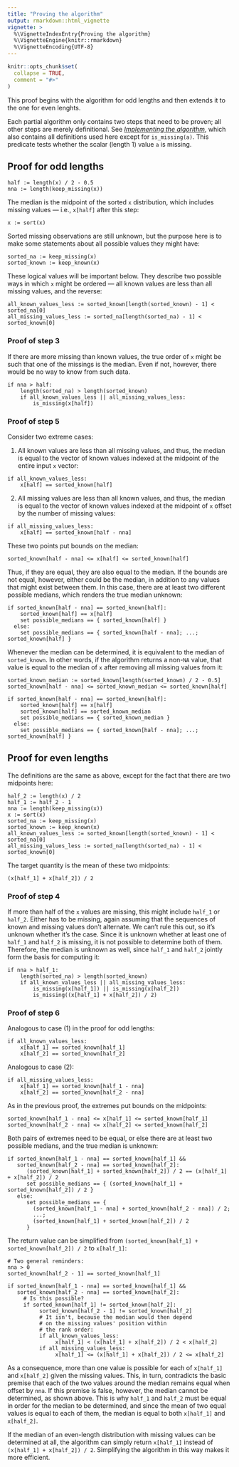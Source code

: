 ```yaml
---
title: "Proving the algorithm"
output: rmarkdown::html_vignette
vignette: >
  %\VignetteIndexEntry{Proving the algorithm}
  %\VignetteEngine{knitr::rmarkdown}
  %\VignetteEncoding{UTF-8}
---
```


```r
knitr::opts_chunk$set(
  collapse = TRUE,
  comment = "#>"
)
```

This proof begins with the algorithm for odd lengths and then extends it to the one for even lenghts.

Each partial algorithm only contains two steps that need to be proven; all other steps are merely definitional. See [*Implementing the algorithm*](https://lhdjung.github.io/naidem/articles/algorithm.html), which also contains all definitions used here except for `is_missing(a)`. This predicate tests whether the scalar (length 1) value `a` is missing.

## Proof for odd lengths

``` {eval=FALSE}
half := length(x) / 2 - 0.5
nna := length(keep_missing(x))
```

The median is the midpoint of the sorted `x` distribution, which includes missing values --- i.e., `x[half]` after this step:

``` {eval=FALSE}
x := sort(x)
```

Sorted missing observations are still unknown, but the purpose here is to make some statements about all possible values they might have:

``` {eval=FALSE}
sorted_na := keep_missing(x)
sorted_known := keep_known(x)
```

These logical values will be important below. They describe two possible ways in which `x` might be ordered --- all known values are less than all missing values, and the reverse:

``` {eval=FALSE}
all_known_values_less := sorted_known[length(sorted_known) - 1] < sorted_na[0]
all_missing_values_less := sorted_na[length(sorted_na) - 1] < sorted_known[0]
```

### Proof of step 3

If there are more missing than known values, the true order of `x` might be such that one of the missings is the median. Even if not, however, there would be no way to know from such data.

``` {eval=FALSE}
if nna > half:
    length(sorted_na) > length(sorted_known)
    if all_known_values_less || all_missing_values_less:
        is_missing(x[half])
```

### Proof of step 5

Consider two extreme cases:

(1) All known values are less than all missing values, and thus, the median is equal to the vector of known values indexed at the midpoint of the entire input `x` vector:

``` {eval=FALSE}
if all_known_values_less:
    x[half] == sorted_known[half]
```

(2) All missing values are less than all known values, and thus, the median is equal to the vector of known values indexed at the midpoint of `x` offset by the number of missing values:

``` {eval=FALSE}
if all_missing_values_less:
    x[half] == sorted_known[half - nna]
```

These two points put bounds on the median:

``` {eval=FALSE}
sorted_known[half - nna] <= x[half] <= sorted_known[half]
```

Thus, if they are equal, they are also equal to the median. If the bounds are not equal, however, either could be the median, in addition to any values that might exist between them. In this case, there are at least two different possible medians, which renders the true median unknown:

``` {eval=FALSE}
if sorted_known[half - nna] == sorted_known[half]:
    sorted_known[half] == x[half]
    set possible_medians == { sorted_known[half] }
  else:
    set possible_medians == { sorted_known[half - nna]; ...; sorted_known[half] }
```

Whenever the median can be determined, it is equivalent to the median of `sorted_known`. In other words, if the algorithm returns a non-`NA` value, that value is equal to the median of `x` after removing all missing values from it:

```{eval=FALSE}
sorted_known_median := sorted_known[length(sorted_known) / 2 - 0.5]
sorted_known[half - nna] <= sorted_known_median <= sorted_known[half]

if sorted_known[half - nna] == sorted_known[half]:
    sorted_known[half] == x[half]
    sorted_known[half] == sorted_known_median
    set possible_medians == { sorted_known_median }
  else:
    set possible_medians == { sorted_known[half - nna]; ...; sorted_known[half] }
```

## Proof for even lengths

The definitions are the same as above, except for the fact that there are two midpoints here:

``` {eval=FALSE}
half_2 := length(x) / 2
half_1 := half_2 - 1
nna := length(keep_missing(x))
x := sort(x)
sorted_na := keep_missing(x)
sorted_known := keep_known(x)
all_known_values_less := sorted_known[length(sorted_known) - 1] < sorted_na[0]
all_missing_values_less := sorted_na[length(sorted_na) - 1] < sorted_known[0]
```

The target quantity is the mean of these two midpoints:

``` {eval=FALSE}
(x[half_1] + x[half_2]) / 2
```

### Proof of step 4

If more than half of the `x` values are missing, this might include `half_1` or `half_2`. Either has to be missing, again assuming that the sequences of known and missing values don't alternate. We can't rule this out, so it's unknown whether it's the case. Since it is unknown whether at least one of `half_1` and `half_2` is missing, it is not possible to determine both of them. Therefore, the median is unknown as well, since `half_1` and `half_2` jointly form the basis for computing it:

``` {eval=FALSE}
if nna > half_1:
    length(sorted_na) > length(sorted_known)
    if all_known_values_less || all_missing_values_less:
        is_missing(x[half_1]) || is_missing(x[half_2])
        is_missing((x[half_1] + x[half_2]) / 2)
```

### Proof of step 6

Analogous to case (1) in the proof for odd lengths:

``` {eval=FALSE}
if all_known_values_less:
    x[half_1] == sorted_known[half_1]
    x[half_2] == sorted_known[half_2]
```

Analogous to case (2):

``` {eval=FALSE}
if all_missing_values_less:
    x[half_1] == sorted_known[half_1 - nna]
    x[half_2] == sorted_known[half_2 - nna]
```

As in the previous proof, the extremes put bounds on the midpoints:

``` {eval=FALSE}
sorted_known[half_1 - nna] <= x[half_1] <= sorted_known[half_1]
sorted_known[half_2 - nna] <= x[half_2] <= sorted_known[half_2]
```

Both pairs of extremes need to be equal, or else there are at least two possible medians, and the true median is unknown:

``` {eval=FALSE}
if sorted_known[half_1 - nna] == sorted_known[half_1] &&
   sorted_known[half_2 - nna] == sorted_known[half_2]:
      (sorted_known[half_1] + sorted_known[half_2]) / 2 == (x[half_1] + x[half_2]) / 2
      set possible_medians == { (sorted_known[half_1] + sorted_known[half_2]) / 2 }
   else:
      set possible_medians == { 
        (sorted_known[half_1 - nna] + sorted_known[half_2 - nna]) / 2;
        ...;
        (sorted_known[half_1] + sorted_known[half_2]) / 2
      }
```

The return value can be simplified from `(sorted_known[half_1] + sorted_known[half_2]) / 2` to `x[half_1]`:

``` {eval=FALSE}
# Two general reminders:
nna > 0
sorted_known[half_2 - 1] == sorted_known[half_1]

if sorted_known[half_1 - nna] == sorted_known[half_1] &&
   sorted_known[half_2 - nna] == sorted_known[half_2]:
     # Is this possible?
     if sorted_known[half_1] != sorted_known[half_2]:
          sorted_known[half_2 - 1] != sorted_known[half_2]
          # It isn't, because the median would then depend
          # on the missing values' position within
          # the rank order:
          if all_known_values_less:
               x[half_1] < (x[half_1] + x[half_2]) / 2 < x[half_2]
          if all_missing_values_less:
               x[half_1] <= (x[half_1] + x[half_2]) / 2 <= x[half_2]
```

As a consequence, more than one value is possible for each of `x[half_1]` and `x[half_2]` given the missing values. This, in turn, contradicts the basic premise that each of the two values around the median remains equal when offset by `nna`. If this premise is false, however, the median cannot be determined, as shown above. This is why `half_1` and `half_2` must be equal in order for the median to be determined, and since the mean of two equal values is equal to each of them, the median is equal to both `x[half_1]` and `x[half_2]`.

If the median of an even-length distribution with missing values can be determined at all, the algorithm can simply return `x[half_1]` instead of `(x[half_1] + x[half_2]) / 2`. Simplifying the algorithm in this way makes it more efficient.
